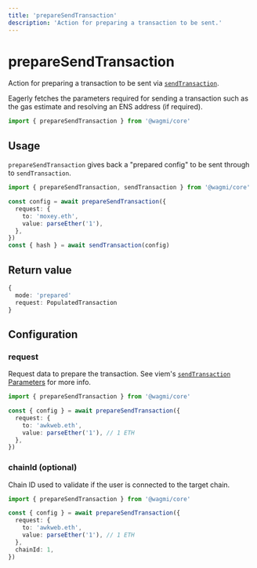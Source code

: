 ```yaml
---
title: 'prepareSendTransaction'
description: 'Action for preparing a transaction to be sent.'
---
```



# prepareSendTransaction

Action for preparing a transaction to be sent via [`sendTransaction`](/core/actions/sendTransaction).

Eagerly fetches the parameters required for sending a transaction such as the gas estimate and resolving an ENS address (if required).

```ts
import { prepareSendTransaction } from '@wagmi/core'
```

## Usage

`prepareSendTransaction` gives back a "prepared config" to be sent through to `sendTransaction`.

```ts
import { prepareSendTransaction, sendTransaction } from '@wagmi/core'

const config = await prepareSendTransaction({
  request: {
    to: 'moxey.eth',
    value: parseEther('1'),
  },
})
const { hash } = await sendTransaction(config)
```

## Return value

```ts
{
  mode: 'prepared'
  request: PopulatedTransaction
}
```

## Configuration

### request

Request data to prepare the transaction. See viem's [`sendTransaction` Parameters](https://viem.sh/docs/actions/wallet/sendTransaction.html#parameters) for more info.

```ts {4-7}
import { prepareSendTransaction } from '@wagmi/core'

const { config } = await prepareSendTransaction({
  request: {
    to: 'awkweb.eth',
    value: parseEther('1'), // 1 ETH
  },
})
```

### chainId (optional)

Chain ID used to validate if the user is connected to the target chain.

```ts {8}
import { prepareSendTransaction } from '@wagmi/core'

const { config } = await prepareSendTransaction({
  request: {
    to: 'awkweb.eth',
    value: parseEther('1'), // 1 ETH
  },
  chainId: 1,
})
```
